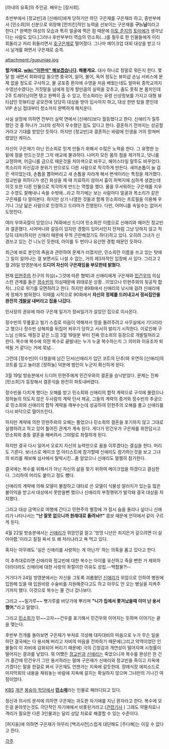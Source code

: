 [아내의 유혹]의 주인공. 배우는 [장서희]. 

초반부에서 [정교빈]과 [신애리]에게 당하기만 하던 구은재를 구은재라 하고, 중반부에서 [민소희]의 신분으로 위장해 [먼치킨]적인 능력을 선보이는 구은재를 '''구느님'''이라고 한다.[* 완벽한 여성의 모습과 특히 얼굴에 찍은 점 때문에 [[이토 준지]]의 [[토미에]]가 생각났다는 사람도 있다.]그러나 후반부부터 역습의 민소희(...)를 필두로 한 인물들에게 이리 휘둘리고 저리 휘둘리면서 [[호구]]은재로 떨어졌다. 그나마 메이크업 대회 대상을 받고 다시 날개를 펴면서 구은재로 승격.

attachment:/gueunjae.jpg

'''할거예요. [[wiki:"이한석" 해보겠습니다]]. 해볼게요.''' 대사 하나로 정말로 뭐든지 한다. 몇 달 밤 새면서 회화테잎 들으면 중국어, 일어, 불어, 독어 정도는 뷰피샵 손님 서비스에 문제 없을 정도로 구사하고, 물 공포증 환자에 수영을 처음 배웠는데도 얼마뒤 중학교까지 수영선수였다는 거짓말을 남에게 믿게 할만큼의 실력을 갖추고, 춤도 못춰 본 몸치인데 2주 트레이닝이면 탱고 완벽히 출 수 있고, 민소희라는 유령 신상정보를 가지고 대형 뷰티샵인 민뷰티샵 공모전에 당당히 대상을 받아 입사까지 하고, 대상 한번 탔을 뿐인데 VIP 손님 접대부터 청소까지 완벽하게 해치운다.

사실 설정에 의하면 전부터 실력 면에서 [신애리]보다 월등했다고 한다. 신애리가 질투했던 것 중 하나가 그녀의 성적이 우수했던 점도 있다고 한다. 결혼하기 전까지는 성공할 거라고 기대를 받았던 듯하다. 하지만 [정교빈]과 결혼하는 바람에 인생을 거의 망쳐버렸었던 케이스. 

자신이 구은재가 아닌 민소희로 믿게 만들기 위해서 수많은 노력을 한다.
그 유명한 눈 밑에 점을 만드는것은 그저 애교에 불과하다. 나머지 모든 몸의 점을 제거하고, 덧니를 교정하며, 어금니를 금으로 때운것을 치아색으로 바꾸고, 헤어스타일 말투도 바꾸었다. 목소리의 자신감과 분위기 만으로도 다른 사람으로 착각하게 만든다. 새끼손톱이 늘 검은 색이었는데, 손톱을 뽑아버리고 새 손톱을 자라게 해서 변색이라는 특징을 제거했다.
정교빈을 피하다가 생긴 화상을 제 때 치료하지 않아서 흉이 허벅지에 심하게 생겼는데 이것 또한 다른 인물으로 착각하게 만드는 역할을 했다. 물을 무서워하는 구은재를 지우고 수영도 잘해내니 속을 수밖에...라고 하기에는 보는 사람마다 얼굴과 목소리가 같은 구은재를 다 알아본다. 하지만 상기 나열한 것들과 함께 민소희라는 프로필을 이용해 우기니 그냥 닮은 사람으로 인정하고 드라마가 진행된다. 다만, 어머니를 속일수는 없어서 도망친다.

여러 우여곡절이 있었으나 76화에선 드디어 민소희란 이름으로 신애리와 헤어진 정교빈과 결혼했다. 시어머니와 갈등이 있지만 경험이 있어서인지 전처럼 그냥 당하지 않고 적당히 대처(하지만 신애리 때문에 무척 곤란해졌기도 하다)하고 있다. 오히려 그녀가 신경쓰고 있는 건 니노인 듯한데, 아이를 두 번이나 유산한 경험 때문인 듯하다. 

최근에 바로 본인의 죽음과 관련하여 문제가 터졌지만, 민소희란 이름을 쓰고 있는 탓에 그 일이 일어나는 걸 보면서도 나설 수 없는, 거의 제3자적인 입장에 서 있다. 그리고 2월 26일 방영분에서 '''드디어 자신이 구은재임을 부모한테 밝혔다.'''

현재 [[민현주]]의 친구의 의심(+그것에 따른 협박)과 신애리에게 구은재와 [[민건우]]의 의심스런 관계를 들은 [[정수빈]]의 의심때문에 위태로운 상황...이었으나 민현주와의 뒷공작 합작(...)으로 위기를 모면하려고 한다. 하지만 89화에서 신애리의 낚시에 걸려 신애리에게 정체가 밝혀졌다. 이때를 시작으로 90화에서 '''자신의 정체를 드러내고서 정씨집안을 완전히 [[개발살]] 내버리고 집을 나갔다.'''

민사장의 권유에 따라 구은재 일가가 정씨일가가 살았던 집으로 이사온다. 

정수빈의 무릎꿇고 빌기 스킬로 마음이 약해져서 땅을 돌려주려고 사무실에서 기다리라고 했으나 정수빈 상해죄를 뒤집어 씌우기 당하고 서서히 발리기 시작한다. 이로인해 구느님 신화도 깨질것 같은 느낌 3월 19일분 부터 진짜 민소희의 등장으로 개발릴꺼라고 한다. 복수에 복수에 의한 복수로 끝발내는 누가 누굴 복수하는지 그 의미와 이유조차 퇴색될 거 같다는 거에 묵념...

그런데 [정수빈]이 다쳤을때 남긴 단서(신애리가 입던 코트의 단추)와 우연히 [신애리]의 코트를 입고 놀러온 [정하늘] 덕분에 범인이 누군지 확신하게 된다.

3월 19일 방송분에서 드디어 민현주에게 민건우와의 결혼을 승낙받았다. 문제는 진짜 [민소희]가 등장해서 결혼식을 완전히 파토내버렸다.

정수빈을 다치게 했다는 오해를 받고 민소희와 신애리의 합작 계략으로 구석에 몰렸으나 정하늘의 의도치 않은 두사람의 계략 단서 제공, 그들의 계략의 증거와 정수빈의 추궁으로 민소희와 신애리의 합작 계략을 깨부수는데 성공하여 민현주의 오해를 풀고 신애리를 다시 바닥으로 떨어뜨린다.

하지만 계략에 의한 민현주와의 오해는 풀었으나 민소희의 결혼을 포기하지 않고 그대로 실행하려고 하고 있어 틀어진 관계가 계속 된다. 게다가 민건우가 구은재를 위한답시고 민소희와 충동 결혼을 해버려서 그야말로 좌절하게 된다.

하지만 결국 다시 일어서 오로지 자신의 능력만으로 꿈을 이루겠다는 결심을 한다. 머리도 기른다. 보너스로 메이크 업 아티스트에 참가할때 신애리도 참가하는것을 보고 그녀의 비리를 제보해 심사에서 탈락시킨...줄 알았으나 신애리도 멀쩡히 참가한다.

결국에는 복수를 위해서가 아닌 자신의 삶을 찾기 위하여 메이크업을 하겠다고 결심한다. 그리하여 머리도 붙이고 점도 뺐다.

신애리의 계략에 의해 모델이 불참하고 대타로 쓴 모델이 식물성 알러지가 있는등 많은 불이익을 받고서 대상에서 못받을뻔 했으나 신애리의 부정행위가 발각돼 결국 대상을 차지했다.

그리고 대상 금액으로 여행에 간다고 민현주의 별장에 가 잠시 숨을 돌리나 싶더니 신애리가 나타나서는 '''"난 잘못 없으니까 원래대로 돌려놔!!"''' 콤보 때문에 언덕에서 같이 구르게 된다.

4월 22일 방송분에서는 [[신애리]]가 위암인걸 알고 '엉엉 니년은 죄지은거 갚으려면 더 살아야함.'이라고 질질 짜서  또 왜 저러냐라고 욕 먹고 있다.

혹자는 아무래도 '실은 신애리를 사랑하는 게 아닌가' 하는 의혹을 품고 있다고 한다.

이 추측대로라면 신애리와 정교빈에 대한 복수는 아이를 유산하고 죽을 뻔한 거 제외하더라더라도 신애리에 대한 사랑의 좌절이란 이유도 성립.--백합물?!--

거기다가 24일 방영분에서는 자신을 그토록 괴롭혔던 [[신애리]]가 위암으로 인하여 병원에 입원해 있을 때 입원비랑 수술비를 지원해준다고도 하고 아무도 안 오는 병실을 지켜주기까지 했다. 이것으로 복수는 물 건너 갔나보다.

그리고 ~~밀가루~~ 뼛가루를 바닷가에 뿌리며 '''"니가 집에서 쫓겨났을때 이미 난 용서했어."'''라고 말했다.

그리고 [[민소희]]가 민~~고자~~건우를 포기해서 민건우와 이어지는 듯하며 이야기는 끝을 맺는다.

후반부 전개를 돌아보면 구은재가 부처로 각성해 대자대비의 마음으로 누가 무슨 일을 하던 결국에는 다 용서해 버리고 자비의 마음을 전파하기 때문에(그리고 악역이었던 인물들이 이 자비에 감화되어 버리기 때문에) 극의 긴장감과 개연성이 떨어지며 시청률이 떨어지는 결과를 낳았다. 뭐 어쨌든 [[정교빈]]과 [[신애리]]는 죽었으니까 복수를 완성은 한 건가.중간에 민건우가 그만 용서하라는 말에 구은재가 신애리와 정교빈을 죽이고 지옥에 가겠다는 말을 한걸로 봐서 구은재도 언젠가는 지옥에 갈듯한데. 장례식장 에피소드로 마지막회의 내용을 채워놓는 바람에 지옥에 갈지는 확실하지 않으며 그녀만의 기나긴 여정이었다. 

[[KBS]] [[개콘]] [[봉숭아 학당]]에서 '''[[민소매]]'''라는 인물로 패러디되고 있다.

정신과 의사의 분석에 의하면 구은재는 과도한 자기애를 지닌 환자라고 한다. 복수에 모든걸 쏟아붓는것도 극단적인 자기애에서 비롯된거라고.([http://www.donga.com/fbin/output?n=200904200403&top20=1 관련기사] ) 그래도 약물치료나 격리가 필요한 다른 3인물과는 달리 상담 치료로 해결할 수 있는 수준이다.

[허지웅]에 의하면 구은재가 아무리 [백괴사전]스럽게 대단해도 [주다해]는 이길 수 없다고 한다.

[[각주]]
